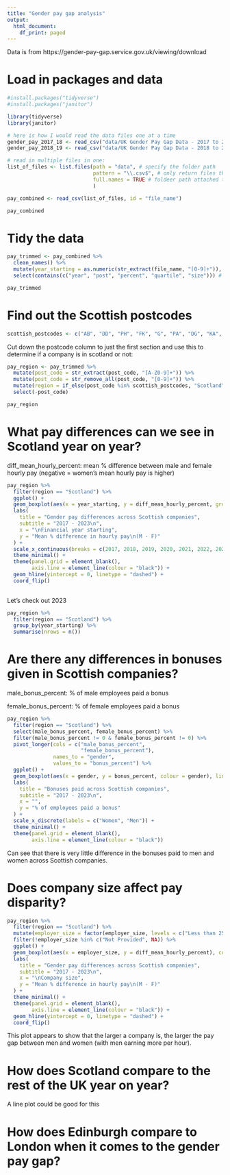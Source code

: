 ```yaml
---
title: "Gender pay gap analysis"
output:
  html_document:
    df_print: paged
---
```


Data is from https://gender-pay-gap.service.gov.uk/viewing/download

# Load in packages and data

```r
#install.packages("tidyverse")
#install.packages("janitor")

library(tidyverse)
library(janitor)
```

```r
# here is how I would read the data files one at a time
gender_pay_2017_18 <- read_csv("data/UK Gender Pay Gap Data - 2017 to 2018.csv")
gender_pay_2018_19 <- read_csv("data/UK Gender Pay Gap Data - 2018 to 2019.csv")

# read in multiple files in one:
list_of_files <- list.files(path = "data", # specify the folder path
                            pattern = "\\.csv$", # only return files that end in csv
                            full.names = TRUE # foldeer path attached to the beginning of the file name
                            )

pay_combined <- read_csv(list_of_files, id = "file_name")

pay_combined
```

# Tidy the data

```r
pay_trimmed <- pay_combined %>% 
  clean_names() %>% 
  mutate(year_starting = as.numeric(str_extract(file_name, "[0-9]+")), .before = 1) %>%  # take the first year listed in the file name
  select(contains(c("year", "post", "percent", "quartile", "size"))) # selecting desired columns

pay_trimmed
```

# Find out the Scottish postcodes

```r
scottish_postcodes <- c("AB", "DD", "PH", "FK", "G", "PA", "DG", "KA", "ML", "DG", "EH", "KY", "IV", "TD", "ZE", "HS")
```

Cut down the postcode column to just the first section and use this to determine if a company is in scotland or not:
```r
pay_region <- pay_trimmed %>% 
  mutate(post_code = str_extract(post_code, "[A-Z0-9]+")) %>% 
  mutate(post_code = str_remove_all(post_code, "[0-9]+")) %>% 
  mutate(region = if_else(post_code %in% scottish_postcodes, "Scotland", "Rest of UK"), .after = post_code) %>% 
  select(-post_code)

pay_region
```

# What pay differences can we see in Scotland year on year?

diff_mean_hourly_percent: mean % difference between male and female hourly pay (negative = women's mean hourly pay is higher)

```r
pay_region %>% 
  filter(region == "Scotland") %>% 
  ggplot() +
  geom_boxplot(aes(x = year_starting, y = diff_mean_hourly_percent, group = year_starting), colour = "blue", alpha = 0.5) +
  labs(
    title = "Gender pay differences across Scottish companies",
    subtitle = "2017 - 2023\n",
    x = "\nFinancial year starting",
    y = "Mean % difference in hourly pay\n(M - F)"
  ) +
  scale_x_continuous(breaks = c(2017, 2018, 2019, 2020, 2021, 2022, 2023)) +
  theme_minimal() +
  theme(panel.grid = element_blank(),
        axis.line = element_line(colour = "black")) +
  geom_hline(yintercept = 0, linetype = "dashed") +
  coord_flip()
  
```

Let's check out 2023

```r
pay_region %>% 
  filter(region == "Scotland") %>% 
  group_by(year_starting) %>% 
  summarise(nrows = n())
```

# Are there any differences in bonuses given in Scottish companies?

male_bonus_percent: % of male employees paid a bonus

female_bonus_percent: % of female employees paid a bonus

```r
pay_region %>% 
  filter(region == "Scotland") %>% 
  select(male_bonus_percent, female_bonus_percent) %>% 
  filter(male_bonus_percent != 0 & female_bonus_percent != 0) %>% 
  pivot_longer(cols = c("male_bonus_percent",
                        "female_bonus_percent"),
               names_to = "gender",
               values_to = "bonus_percent") %>% 
  ggplot() +
  geom_boxplot(aes(x = gender, y = bonus_percent, colour = gender), linewidth = 1.5, show.legend = FALSE) +
  labs(
    title = "Bonuses paid across Scottish companies",
    subtitle = "2017 - 2023\n",
    x = "",
    y = "% of employees paid a bonus"
  ) +
  scale_x_discrete(labels = c("Women", "Men")) +
  theme_minimal() +
  theme(panel.grid = element_blank(),
        axis.line = element_line(colour = "black"))
```

Can see that there is very little difference in the bonuses paid to men and women across Scottish companies.

# Does company size affect pay disparity?

```r
pay_region %>% 
  filter(region == "Scotland") %>% 
  mutate(employer_size = factor(employer_size, levels = c("Less than 250", "250 to 499", "500 to 999", "1000 to 4999", "5000 to 19,999", "20,000 or more", "Not Provided"))) %>% 
  filter(!employer_size %in% c("Not Provided", NA)) %>% 
  ggplot() +
  geom_boxplot(aes(x = employer_size, y = diff_mean_hourly_percent), colour = "blue") +
  labs(
    title = "Gender pay differences across Scottish companies",
    subtitle = "2017 - 2023\n",
    x = "\nCompany size",
    y = "Mean % difference in hourly pay\n(M - F)"
  ) +
  theme_minimal() +
  theme(panel.grid = element_blank(),
        axis.line = element_line(colour = "black")) +
  geom_hline(yintercept = 0, linetype = "dashed") +
  coord_flip()
```

This plot appears to show that the larger a company is, the larger the pay gap between men and women (with men earning more per hour).

# How does Scotland compare to the rest of the UK year on year?
A line plot could be good for this

# How does Edinburgh compare to London when it comes to the gender pay gap?

